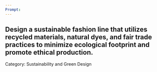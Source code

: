 ```yaml
---
Prompt:
---
```

Design a sustainable fashion line that utilizes recycled materials, natural dyes, and fair trade practices to minimize ecological footprint and promote ethical production.
---
Category: Sustainability and Green Design

